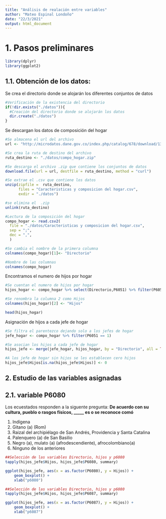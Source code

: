 ```yaml
---
title: "Análisis de realación entre variables"
author: "Mateo Espinal Londoño"
date: "22/3/2021"
output: html_document
---
```


# 1. Pasos preliminares
```r
library(dplyr)
library(ggplot2)
```

## 1.1. Obtención de los datos:

Se crea el directorio donde se alojarán los diferentes conjuntos de datos 
```r
#Verificación de la existencia del directorio
if(!dir.exists("./datos")){
  #Creación del directorio donde se alojarán los datos
  dir.create("./datos")
}
```

Se descargan los datos de composición del hogar
```r
#Se almacena el url del archivo
url <- "http://microdatos.dane.gov.co/index.php/catalog/678/download/13707"

#Se crea la ruta de destino del archivo
ruta_destino <- "./datos/compo_hogar.zip"

#Se descarga el archivo .zip que contiene los conjuntos de datos 
download.file(url = url, destfile = ruta_destino, method = "curl")

#Se extrae el .csv que contiene los datos
unzip(zipfile =  ruta_destino, 
      files = "Caracteristicas y composicion del hogar.csv",
      exdir = "./datos")

#se elimina el  .zip
unlink(ruta_destino)
```

```r
#Lectura de la composición del hogar
compo_hogar <- read.csv2(
  file = "./datos/Caracteristicas y composicion del hogar.csv",
  sep = ";",
  dec = ",",
  )

#Se cambia el nombre de la primera columna
colnames(compo_hogar)[1]<- "Directorio"

#Nombre de las columnas
colnames(compo_hogar)

```

Encontramos el numero de hijos por hogar
```r

#Se cuentan el numero de hijos por hogar
hijos_hogar <- compo_hogar %>% select(Directorio,P6051) %>% filter(P6051 == 3) %>% count(Directorio)

#Se renombra la columna 2 como Hijos
colnames(hijos_hogar)[2] <- "Hijos"

head(hijos_hogar)
```

Asignación de hijos a cada jefe de hogar
```r
#Se filtra el parentezco dejando solo a los jefes de hogar
jefe_hogar <- compo_hogar %>% filter(P6051 == 1)

#Se asocian los hijos a cada jefe de hogar
hijos_jefe <- merge(jefe_hogar, hijos_hogar, by = "Directorio", all = TRUE)

#A los jefe de hogar sin hijos se les establecen cero hijos
hijos_jefe$Hijos[is.na(hijos_jefe$Hijos)] <- 0
```


## 2. Estudio de las variables asignadas

## 2.1. variable P6080
Los ecuestados responden a la siguente pregunta: **De acuerdo con su cultura, pueblo o rasgos físicos, _____ es o se reconoce comó**

1. Indígena
2. Gitano (a) (Rom)
3. Raizal del archipiélago de San Andrés, Providencia y Santa Catalina
4. Palenquero (a) de San Basilio
5. Negro (a), mulato (a) (afrodescendiente), afrocolombiano(a)
6. Ninguno de los anteriores

```r
##Selección de las variables Directorio, hijos y p6080
tapply(hijos_jefe$Hijos, hijos_jefe$P6080, summary)
```

```r
ggplot(hijos_jefe, aes(x = as.factor(P6080), y = Hijos)) +
    geom_boxplot() +
    xlab("p6080")
```

```r
##Selección de las variables Directorio, hijos y p6080
tapply(hijos_jefe$Hijos, hijos_jefe$P6087, summary)
```
```r
ggplot(hijos_jefe, aes(x = as.factor(P6087), y = Hijos)) +
    geom_boxplot() +
    xlab("p6087")
```

